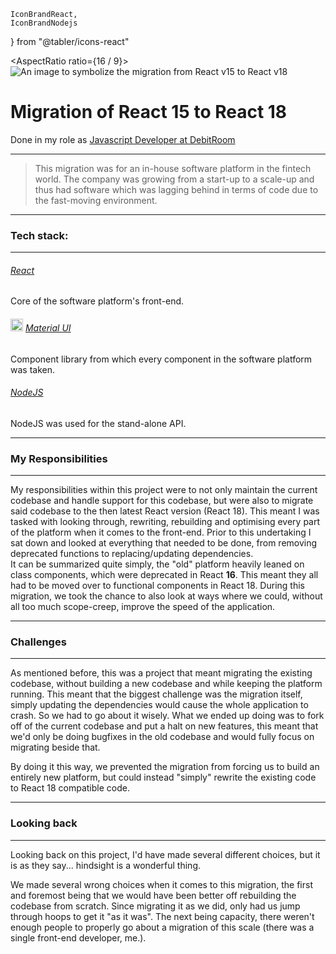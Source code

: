 	IconBrandReact,
	IconBrandNodejs
} from "@tabler/icons-react"

<AspectRatio ratio={16 / 9}>
	<Image
		className="rounded-md shadow-md object-cover"
		fill
		priority
		sizes="(max-width: 768px) 100vw, (max-width: 1200px) 50vw, 33vw"
		src="/react-migration.png"
		alt="An image to symbolize the migration from React v15 to React v18"
	/>
</AspectRatio>
# Migration of React 15 to React 18
Done in my role as [Javascript Developer at DebitRoom](/work-experience/debitroom)

___
> This migration was for an in-house software platform in the fintech world. The company was growing from a start-up to a scale-up and thus had software which was lagging behind in terms of code due to the fast-moving environment.  
---
### Tech stack:
___
###### <IconBrandReact /> [React](https://react.dev/)
Core of the software platform's front-end.
###### <Image width="20" height="20" src="/material-ui.svg" alt="Material UI logo" /> [Material UI](https://mui.com/)
Component library from which every component in the software platform was taken.
######  <IconBrandNodejs /> [NodeJS](https://nodejs.org/en)
NodeJS was used for the stand-alone API.

---
### My Responsibilities
---
My responsibilities within this project were to not only maintain the current codebase and handle support for this codebase, but were also to migrate said codebase to the then latest React version (React 18). This meant I was tasked with looking through, rewriting, rebuilding and optimising every part of the platform when it comes to the front-end. Prior to this undertaking I sat down and looked at everything that needed to be done, from removing deprecated functions to replacing/updating dependencies.
<br/>
It can be summarized quite simply, the "old" platform heavily leaned on class components, which were deprecated in React <strong>16</strong>. This meant they all had to be moved over to functional components in React 18. During this migration, we took the chance to also look at ways where we could, without all too much scope-creep, improve the speed of the application.

---
### Challenges
---
As mentioned before, this was a project that meant migrating the existing codebase, without building a new codebase and while keeping the platform running. This meant that the biggest challenge was the migration itself, simply updating the dependencies would cause the whole application to crash. So we had to go about it wisely. What we ended up doing was to fork off of the current codebase and put a halt on new features, this meant that we'd only be doing bugfixes in the old codebase and would fully focus on migrating beside that. 

By doing it this way, we prevented the migration from forcing us to build an entirely new platform, but could instead "simply" rewrite the existing code to React 18 compatible code.

---
### Looking back
---
Looking back on this project, I'd have made several different choices, but it is as they say... hindsight is a wonderful thing.

We made several wrong choices when it comes to this migration, the first and foremost being that we would have been better off rebuilding the codebase from scratch. Since migrating it as we did, only had us jump through hoops to get it "as it was". The next being capacity, there weren't enough people to properly go about a migration of this scale (there was a single front-end developer, me.).
